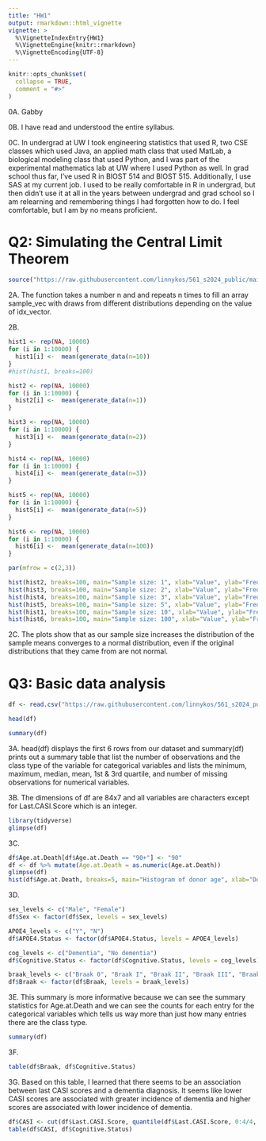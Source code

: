 ```yaml
---
title: "HW1"
output: rmarkdown::html_vignette
vignette: >
  %\VignetteIndexEntry{HW1}
  %\VignetteEngine{knitr::rmarkdown}
  %\VignetteEncoding{UTF-8}
---
```


```r
knitr::opts_chunk$set(
  collapse = TRUE,
  comment = "#>"
)
```

0A. Gabby

0B. I have read and understood the entire syllabus.

0C. In undergrad at UW I took engineering statistics that used R, two CSE classes which used Java, an applied math class that used MatLab, a biological modeling class that used Python, and I was part of the experimental mathematics lab at UW where I used Python as well. In grad school thus far, I've used R in BIOST 514 and BIOST 515. Additionally, I use SAS at my current job. I used to be really comfortable in R in undergrad, but then didn't use it at all in the years between undergrad and grad school so I am relearning and remembering things I had forgotten how to do. I feel comfortable, but I am by no means proficient. 

# Q2: Simulating the Central Limit Theorem

```r
source("https://raw.githubusercontent.com/linnykos/561_s2024_public/main/homework1/generate_data.R")
```

2A. The function takes a number n and and repeats n times to fill an array sample_vec with draws from different distributions depending on the value of idx_vector.

2B.
```r
hist1 <- rep(NA, 10000)
for (i in 1:10000) {
  hist1[i] <-  mean(generate_data(n=10))
}
#hist(hist1, breaks=100)

hist2 <- rep(NA, 10000)
for (i in 1:10000) {
  hist2[i] <-  mean(generate_data(n=1))
}

hist3 <- rep(NA, 10000)
for (i in 1:10000) {
  hist3[i] <-  mean(generate_data(n=2))
}

hist4 <- rep(NA, 10000)
for (i in 1:10000) {
  hist4[i] <-  mean(generate_data(n=3))
}

hist5 <- rep(NA, 10000)
for (i in 1:10000) {
  hist5[i] <-  mean(generate_data(n=5))
}

hist6 <- rep(NA, 10000)
for (i in 1:10000) {
  hist6[i] <-  mean(generate_data(n=100))
}

par(mfrow = c(2,3))

hist(hist2, breaks=100, main="Sample size: 1", xlab="Value", ylab="Frequency")
hist(hist3, breaks=100, main="Sample size: 2", xlab="Value", ylab="Frequency")
hist(hist4, breaks=100, main="Sample size: 3", xlab="Value", ylab="Frequency")
hist(hist5, breaks=100, main="Sample size: 5", xlab="Value", ylab="Frequency")
hist(hist1, breaks=100, main="Sample size: 10", xlab="Value", ylab="Frequency")
hist(hist6, breaks=100, main="Sample size: 100", xlab="Value", ylab="Frequency")
```

2C. The plots show that as our sample size increases the distribution of the sample means converges to a normal distribution, even if the original distributions that they came from are not normal.

# Q3: Basic data analysis

```r
df <- read.csv("https://raw.githubusercontent.com/linnykos/561_s2024_public/main/homework1/sea-ad.csv")

head(df)

summary(df)
```

3A. head(df) displays the first 6 rows from our dataset and summary(df) prints out a summary table that list the number of observations and the class type of the variable for categorical variables and lists the minimum, maximum, median, mean, 1st & 3rd quartile, and number of missing observations for numerical variables.

3B. The dimensions of df are 84x7 and all variables are characters except for Last.CASI.Score which is an integer.
```r
library(tidyverse)
glimpse(df)
```
3C.
```r
df$Age.at.Death[df$Age.at.Death == "90+"] <- "90"
df <- df %>% mutate(Age.at.Death = as.numeric(Age.at.Death))
glimpse(df)
hist(df$Age.at.Death, breaks=5, main="Histogram of donor age", xlab="Donor age", ylab="Frequency")
```

3D.
```r
sex_levels <- c("Male", "Female")
df$Sex <- factor(df$Sex, levels = sex_levels)

APOE4_levels <- c("Y", "N")
df$APOE4.Status <- factor(df$APOE4.Status, levels = APOE4_levels)

cog_levels <- c("Dementia", "No dementia")
df$Cognitive.Status <- factor(df$Cognitive.Status, levels = cog_levels)

braak_levels <- c("Braak 0", "Braak I", "Braak II", "Braak III", "Braak IV", "Braak V", "Braak VI")
df$Braak <- factor(df$Braak, levels = braak_levels)
```

3E. This summary is more informative because we can see the summary statistics for Age.at.Death and we can see the counts for each entry for the categorical variables which tells us way more than just how many entries there are the class type.
```r
summary(df)
```
3F.
```r
table(df$Braak, df$Cognitive.Status)
```

3G. Based on this table, I learned that there seems to be an association between last CASI scores and a dementia diagnosis. It seems like lower CASI scores are associated with greater incidence of dementia and higher scores are associated with lower incidence of dementia.
```r
df$CASI <- cut(df$Last.CASI.Score, quantile(df$Last.CASI.Score, 0:4/4, na.rm=TRUE))
table(df$CASI, df$Cognitive.Status)
```

